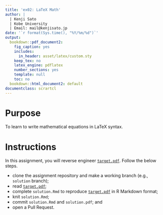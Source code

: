 ```yaml
---
title: 'ex02: LaTeX Math'
author: |
  | Kenji Sato
  | Kobe University
  | Email: mail@kenjisato.jp
date: '`r format(Sys.time(), "%Y/%m/%d")`'
output:
  bookdown::pdf_document2:
    fig_caption: yes
    includes:
      in_header: asset/latex/custom.sty
    keep_tex: no
    latex_engine: pdflatex
    number_sections: yes
    template: null
    toc: no
  bookdown::html_document2: default
documentclass: scrartcl
---
```


# Purpose {-}

To learn to write mathematical equations in LaTeX syntax.

# Instructions {-}

In this assignment, you will reverse engineer [`target.pdf`](./target.pdf). Follow 
the below steps.

- clone the assignment repository and make a working branch (e.g., `solution` branch);
- read [`target.pdf`](./target.pdf);
- complete `solution.Rmd` to reproduce [`target.pdf`](./target.pdf) in R Markdown format;
- knit `solution.Rmd`;
- commit `solution.Rmd` and `solution.pdf`; and 
- open a Pull Request.
 


